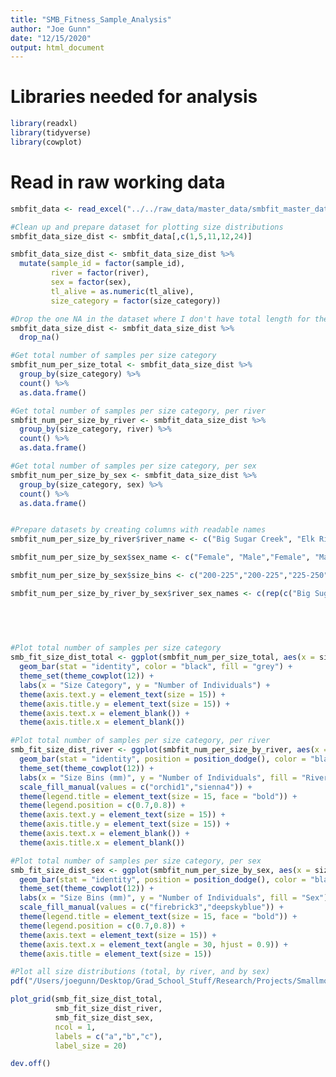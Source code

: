 ```yaml
---
title: "SMB_Fitness_Sample_Analysis"
author: "Joe Gunn"
date: "12/15/2020"
output: html_document
---
```

# Libraries needed for analysis
```r
library(readxl)
library(tidyverse)
library(cowplot)
```

# Read in raw working data
```r
smbfit_data <- read_excel("../../raw_data/master_data/smbfit_master_data_working.xlsx")

#Clean up and prepare dataset for plotting size distributions
smbfit_data_size_dist <- smbfit_data[,c(1,5,11,12,24)]

smbfit_data_size_dist <- smbfit_data_size_dist %>%
  mutate(sample_id = factor(sample_id),
         river = factor(river),
         sex = factor(sex),
         tl_alive = as.numeric(tl_alive), 
         size_category = factor(size_category))

#Drop the one NA in the dataset where I don't have total length for the fish
smbfit_data_size_dist <- smbfit_data_size_dist %>%
  drop_na()
```


```r

#Get total number of samples per size category
smbfit_num_per_size_total <- smbfit_data_size_dist %>%
  group_by(size_category) %>%
  count() %>%
  as.data.frame()

#Get total number of samples per size category, per river
smbfit_num_per_size_by_river <- smbfit_data_size_dist %>%
  group_by(size_category, river) %>%
  count() %>%
  as.data.frame()

#Get total number of samples per size category, per sex
smbfit_num_per_size_by_sex <- smbfit_data_size_dist %>%
  group_by(size_category, sex) %>%
  count() %>%
  as.data.frame()


#Prepare datasets by creating columns with readable names
smbfit_num_per_size_by_river$river_name <- c("Big Sugar Creek", "Elk River","Big Sugar Creek", "Elk River","Big Sugar Creek", "Elk River","Big Sugar Creek", "Elk River","Big Sugar Creek", "Elk River","Big Sugar Creek", "Elk River","Big Sugar Creek", "Elk River","Big Sugar Creek", "Elk River")

smbfit_num_per_size_by_sex$sex_name <- c("Female", "Male","Female", "Male","Female", "Male","Female", "Male","Female", "Male","Female", "Male","Female", "Male","Female", "Male")

smbfit_num_per_size_by_sex$size_bins <- c("200-225","200-225","225-250","225-250","250-275","250-275","275-300","275-300","300-325","300-325","325-350","325-350","350-375","350-375","375-400+","375-400+")

smbfit_num_per_size_by_river_by_sex$river_sex_names <- c(rep(c("Big Sugar Creek Female","Big Sugar Creek Male", "Elk River Female","Elk River Male"), times = 8))
                                                             
                                                             
                                                    


#Plot total number of samples per size category
smb_fit_size_dist_total <- ggplot(smbfit_num_per_size_total, aes(x = size_category, y = n)) + 
  geom_bar(stat = "identity", color = "black", fill = "grey") + 
  theme_set(theme_cowplot(12)) +
  labs(x = "Size Category", y = "Number of Individuals") + 
  theme(axis.text.y = element_text(size = 15)) +
  theme(axis.title.y = element_text(size = 15)) +
  theme(axis.text.x = element_blank()) +
  theme(axis.title.x = element_blank())

#Plot total number of samples per size category, per river
smb_fit_size_dist_river <- ggplot(smbfit_num_per_size_by_river, aes(x = size_bins, y = n, fill = river_name)) + 
  geom_bar(stat = "identity", position = position_dodge(), color = "black") + 
  theme_set(theme_cowplot(12)) +
  labs(x = "Size Bins (mm)", y = "Number of Individuals", fill = "River") + 
  scale_fill_manual(values = c("orchid1","sienna4")) +
  theme(legend.title = element_text(size = 15, face = "bold")) +
  theme(legend.position = c(0.7,0.8)) +
  theme(axis.text.y = element_text(size = 15)) +
  theme(axis.title.y = element_text(size = 15)) +
  theme(axis.text.x = element_blank()) +
  theme(axis.title.x = element_blank())

#Plot total number of samples per size category, per sex
smb_fit_size_dist_sex <- ggplot(smbfit_num_per_size_by_sex, aes(x = size_bins, y = n, fill = sex_name)) + 
  geom_bar(stat = "identity", position = position_dodge(), color = "black") + 
  theme_set(theme_cowplot(12)) +
  labs(x = "Size Bins (mm)", y = "Number of Individuals", fill = "Sex") + 
  scale_fill_manual(values = c("firebrick3","deepskyblue")) +
  theme(legend.title = element_text(size = 15, face = "bold")) +
  theme(legend.position = c(0.7,0.8)) +
  theme(axis.text = element_text(size = 15)) +
  theme(axis.text.x = element_text(angle = 30, hjust = 0.9)) +
  theme(axis.title = element_text(size = 15))

#Plot all size distributions (total, by river, and by sex)
pdf("/Users/joegunn/Desktop/Grad_School_Stuff/Research/Projects/Smallmouth_Bass_Fitness/visualization/sample_visualization/total_sample_distribution.pdf", width = 6, height = 12)

plot_grid(smb_fit_size_dist_total, 
          smb_fit_size_dist_river, 
          smb_fit_size_dist_sex,
          ncol = 1, 
          labels = c("a","b","c"), 
          label_size = 20)

dev.off()
```
